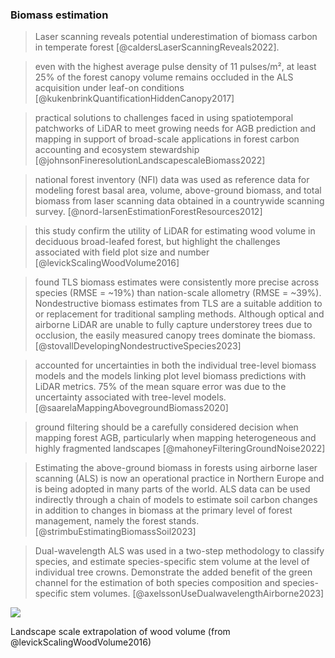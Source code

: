 
### Biomass estimation

> Laser scanning reveals potential underestimation of biomass carbon in temperate forest [@caldersLaserScanningReveals2022].

> even with the highest average pulse density of 11 pulses/m², at least 25% of the forest canopy volume remains occluded in the ALS acquisition under leaf-on conditions [@kukenbrinkQuantificationHiddenCanopy2017]

> practical solutions to challenges faced in using spatiotemporal patchworks of LiDAR to meet growing needs for AGB prediction and mapping in support of broad-scale applications in forest carbon accounting and ecosystem stewardship [@johnsonFineresolutionLandscapescaleBiomass2022]

> national forest inventory (NFI) data was used as reference data for modeling forest basal area, volume, above-ground biomass, and total biomass from laser scanning data obtained in a countrywide scanning survey. [@nord-larsenEstimationForestResources2012]

> this study confirm the utility of LiDAR for estimating wood volume in deciduous broad-leafed forest, but highlight the challenges associated with field plot size and number [@levickScalingWoodVolume2016]

> found TLS biomass estimates were consistently more precise across species (RMSE = ~19%) than nation-scale allometry (RMSE = ~39%). Nondestructive biomass estimates from TLS are a suitable addition to or replacement for traditional sampling methods. 
Although optical and airborne LiDAR are unable to fully capture understorey trees due to occlusion, the easily measured canopy trees dominate the biomass. [@stovallDevelopingNondestructiveSpecies2023]

> accounted for uncertainties in both the individual tree-level biomass models and the models linking plot level biomass predictions with LiDAR metrics.
75% of the mean square error was due to the uncertainty associated with tree-level models. [@saarelaMappingAbovegroundBiomass2020]

> ground filtering should be a carefully considered decision when mapping forest AGB, particularly when mapping heterogeneous and highly fragmented landscapes [@mahoneyFilteringGroundNoise2022]

> Estimating the above-ground biomass in forests using airborne laser scanning (ALS) is now an operational practice in Northern Europe and is being adopted in many parts of the world.
ALS data can be used indirectly through a chain of models to estimate soil carbon changes in addition to changes in biomass at the primary level of forest management, namely the forest stands. [@strimbuEstimatingBiomassSoil2023]

> Dual-wavelength ALS was used in a two-step methodology to classify species, and estimate species-specific stem volume at the level of individual tree crowns. Demonstrate the added benefit of the green channel for the estimation of both species composition and species-specific stem volumes. [@axelssonUseDualwavelengthAirborne2023]


::: {#fig-cwd}
![](https://media.springernature.com/full/springer-static/image/art%3A10.1186%2Fs13021-016-0048-7/MediaObjects/13021_2016_48_Fig5_HTML.gif?as=webp)

Landscape scale extrapolation of wood volume (from @levickScalingWoodVolume2016)
:::


